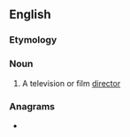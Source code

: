 {{also|Helmer}}
==English==

===Etymology===
{{suffix|en|helm|er}}

===Noun===
{{en-noun}}

# {{lb|en|US}} A television or film [[director]]

===Anagrams===
* {{anagrams|en|a=eehlmr|Mehler}}